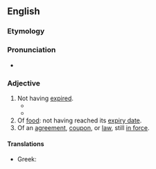 ==English==

===Etymology===
{{prefix|en|un|expired}}

===Pronunciation===
* {{rhymes|en|aɪə(ɹ)d|s=3}}

===Adjective===
{{en-adj|-}}

# Not having [[expire]]d.
#* {{quote-book|en|year=1859|author=Charles Dickens|title=The Haunted House|passage=We were then in the third week of November; but, we took our measures so vigorously, and were so well seconded by the friends in whom we confided, that there was still a week of the month '''unexpired''', when our party all came down together merrily, and mustered in the haunted house.}}
#* {{quote-journal|en|year=1945|month=March and April|author=T. F. Cameron|title=New Works Procedure|journal=Railway Magazine|page=72|text=Regard must be had to the extent to which the original capital outlay has not been covered by the sum of the annual provisions for renewal, that is to say, in insurance terms, to the '''unexpired''' life of the original work, although this financial factor has to be modified in the light of the actual physical condition of the work to be replaced.}}
# Of [[food]]: not having reached its [[expiry date]].
# Of an [[agreement]], [[coupon]], or [[law]], still [[in force]].

====Translations====
{{trans-top|not having expired}}
* Greek: {{t+|el|άληκτος}}
{{trans-mid}}
{{trans-bottom}}